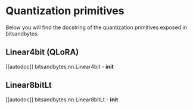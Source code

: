 # Quantization primitives

Below you will find the docstring of the quantization primitives exposed in bitsandbytes.

## Linear4bit (QLoRA)

[[autodoc]] bitsandbytes.nn.Linear4bit
    - __init__

## Linear8bitLt

[[autodoc]] bitsandbytes.nn.Linear8bitLt
    - __init__
